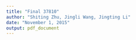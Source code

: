 ```yaml
---
title: "Final 37810"
author: "Shiting Zhu, Jingli Wang, Jingting Li"
date: "November 1, 2015"
output: pdf_document
---
```



